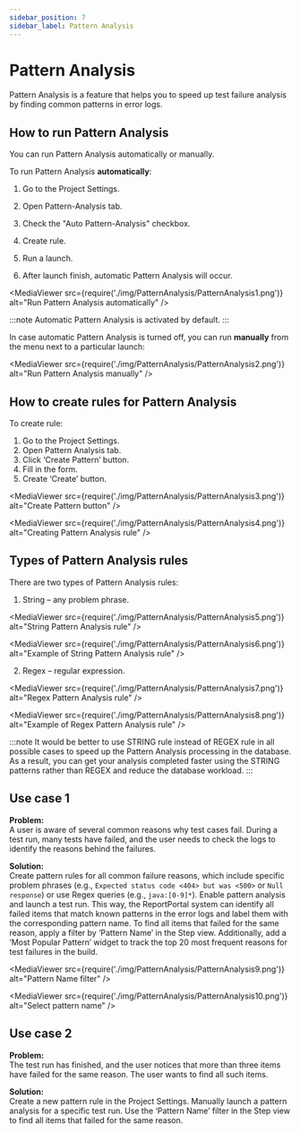 ```yaml
---
sidebar_position: 7
sidebar_label: Pattern Analysis
---
```


# Pattern Analysis

Pattern Analysis is a feature that helps you to speed up test failure analysis by finding common patterns in error logs.

## How to run Pattern Analysis

You can run Pattern Analysis automatically or manually.

To run Pattern Analysis **automatically**:

1. Go to the Project Settings.

2. Open Pattern-Analysis tab.

3. Check the "Auto Pattern-Analysis" checkbox.

4. Create rule.

5. Run a launch.

6. After launch finish, automatic Pattern Analysis will occur.

<MediaViewer src={require('./img/PatternAnalysis/PatternAnalysis1.png')} alt="Run Pattern Analysis automatically" />

:::note
Automatic Pattern Analysis is activated by default.
:::

In case automatic Pattern Analysis is turned off, you can run **manually** from the menu next to a particular launch:

<MediaViewer src={require('./img/PatternAnalysis/PatternAnalysis2.png')} alt="Run Pattern Analysis manually" />

## How to create rules for Pattern Analysis

To create rule:

1. Go to the Project Settings.
2. Open Pattern Analysis tab.
3. Click ‘Create Pattern’ button.
4. Fill in the form.
5. Create ‘Create’ button.

<MediaViewer src={require('./img/PatternAnalysis/PatternAnalysis3.png')} alt="Create Pattern button" />

<MediaViewer src={require('./img/PatternAnalysis/PatternAnalysis4.png')} alt="Creating Pattern Analysis rule" />

## Types of Pattern Analysis rules

There are two types of Pattern Analysis rules:

1. String – any problem phrase.

<MediaViewer src={require('./img/PatternAnalysis/PatternAnalysis5.png')} alt="String Pattern Analysis rule" />

<MediaViewer src={require('./img/PatternAnalysis/PatternAnalysis6.png')} alt="Example of String Pattern Analysis rule" />

2. Regex – regular expression.

<MediaViewer src={require('./img/PatternAnalysis/PatternAnalysis7.png')} alt="Regex Pattern Analysis rule" />

<MediaViewer src={require('./img/PatternAnalysis/PatternAnalysis8.png')} alt="Example of Regex Pattern Analysis rule" />

:::note
It would be better to use STRING rule instead of REGEX rule in all possible cases to speed up the Pattern Analysis processing in the database. As a result, you can get your analysis completed faster using the STRING patterns rather than REGEX and reduce the database workload.
:::

## Use case 1

**Problem:**<br/>
A user is aware of several common reasons why test cases fail. During a test run, many tests have failed, and the user needs to check the logs to identify the reasons behind the failures.

**Solution:**<br/>
Create pattern rules for all common failure reasons, which include specific problem phrases (e.g., `Expected status code <404> but was <500>` or `Null response`) or use Regex queries (e.g., `java:[0-9]*`). Enable pattern analysis and launch a test run. This way, the ReportPortal system can identify all failed items that match known patterns in the error logs and label them with the corresponding pattern name. To find all items that failed for the same reason, apply a filter by ‘Pattern Name’ in the Step view. Additionally, add a ‘Most Popular Pattern’ widget to track the top 20 most frequent reasons for test failures in the build.

<MediaViewer src={require('./img/PatternAnalysis/PatternAnalysis9.png')} alt="Pattern Name filter" />

<MediaViewer src={require('./img/PatternAnalysis/PatternAnalysis10.png')} alt="Select pattern name" />

## Use case 2

**Problem:**<br/>
The test run has finished, and the user notices that more than three items have failed for the same reason. The user wants to find all such items.

**Solution:**<br/>
Create a new pattern rule in the Project Settings. Manually launch a pattern analysis for a specific test run. Use the ‘Pattern Name’ filter in the Step view to find all items that failed for the same reason.

<MediaViewer src="https://youtu.be/W7qMwhLpIFI" alt="Pattern Analysis launched Manually" type="video" />
